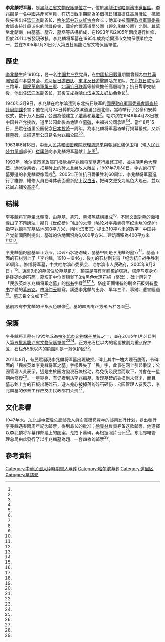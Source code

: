 {{文物保护单位
| 级别 = 省级
| 省名 = 黑龙江省
| 名称 = 李兆麟将军墓
| 图片 = 以李兆麟將軍墓為題的郵票.jpg
| 说明 = 以李兆麟將軍墓為題的郵票
| 分类 = 近现代重要史迹及代表性建筑
| 时代 = 1946年
| 所在 = [[黑龙江省|黑龙江省]][[哈尔滨市|哈尔滨市]][[道里区|道里区]]
| 登录 = 2005年1月31日
}}
{{external media
|image1=[http://misc.home.news.cn/public/images/original/00/41/42/8A/8A.jpg 李兆麟将军墓破損後的外觀]
|image2=[http://dangshi.people.com.cn/mediafile/201201/29/P201201291030252391425909.jpg 李兆麟将军墓的墓誌銘]
|image3=[http://img.my399.com/upload/0/2/2011/8/1313049136883.jpg 從墓碑掉下的碎石]
}}
'''李兆麟将军墓'''，是[[黑龍江省文物保護單位|黑龍江省文物保護單位]]之一，位於[[黑龍江省|黑龍江省]][[哈爾濱市|哈爾濱市]][[道里區|道里區]]。[[李兆麟|李兆麟]]是一名[[中國共產黨|中國共產黨]]黨員，在[[抗日戰爭|抗日戰爭]]期間為多個抗日組織擔任高層職位，抗戰後先後出任[[滨江省_(苏军控制)|滨江省]]副省长、[[哈尔滨中苏友好协会|哈尔滨中苏友好协会]]会长；他其後被[[國民政府軍事委員會調查統計局|國民政府軍事委員會調查統計局]]派出的[[間諜|間諜]]殺害，葬於哈爾濱道里公園（現名[[兆麟公園|兆麟公園]]）北側。其墓坐北朝南，由墓基、墓穴、墓塔等結構組成，在1993年和2005年兩度進行維修，但於2011年被發現破損。李兆麟将军墓在1995年成為哈爾濱市文物保護單位之一，並在2005年1月31日列入第五批黑龍江省文物保護單位。

== 歷史 ==
[[李兆麟|李兆麟]]生於1910年，是一名[[中国共产党|中国共产党]]党員，在[[中國抗日戰爭|中國抗日戰爭]]期間曾經為[[中共满洲省委|中共满洲省委]]军事委员会、[[珠河反日游击队|珠河反日游击队]]、[[東北反日遊擊隊|東北反日遊擊隊]]哈东支队、[[东北抗日联军|东北抗日联军]]第三路军、[[國民革命軍第三軍|國民革命軍第三軍]]、[[北满抗日联军|北满抗日联军]]等組織擔任高層職位；抗日戰爭完結後，他出任[[滨江省_(苏军控制)|滨江省]]副省长，其後又成為[[哈尔滨中苏友好协会|哈尔滨中苏友好协会]]会长<ref name="中国共产党新闻网"/>。

1946年3月9日，李兆麟在哈尔滨遭到东北抗日联军的[[國民政府軍事委員會調查統計局|國民政府軍事委員會調查統計局]][[間諜|間諜]]杀害；他在同月24日葬於哈尔滨道里公园北侧，當時举行了公祭和安葬仪式，数十万人出席，公园為他建立了[[墳墓|墳墓]]和[[墓塔|墓塔]]<ref name="中国共产党新闻网"/>。哈尔滨在1946年4月28日被中国共产党接收，道里公园此後為他建立[[墓碑|墓碑]]，由福兴公司承建<ref name="哈尔滨市人民政府地方志办公室"/><ref name="哈尔滨市城乡规划局"/>。當年8月15日，民眾在道里公园紀念[[日本投降|日本投降]]一周年，為李兆麟将军墓塔举行揭幕儀式，又新建墓碑，並把道里公园易名为[[兆麟公园|兆麟公园]]<ref name="中国共产党新闻网"/><ref name="黑龙江人民出版社"/>。

1963年6月18日，[[中華人民共和國國務院總理|中華人民共和國國務院總理]][[周恩来|周恩来]]與[[朝鲜|朝鲜]]民族保卫相（現[[朝鮮民主主義人民共和國人民武裝力量部|人民武裝力量部]]部长）[[崔庸健|崔庸健]]向李兆麟将军墓献上[[花圈|花圈]]<ref name="栾艳秋"/>。

1993年，哈尔滨市民政部门撥款為李兆麟将军墓進行維修工程，並採購黑色[[大理石|大理石]]、选派{{link-en|石刻|Stone carving}}從業者，把墓碑上的碑文重新放大雕刻；1997年7月30日，李兆麟将军墓旁邊的李兆麟塑像落成<ref name="哈尔滨市人民政府地方志办公室"/>。2005年正值抗日戰爭胜利60周年，李兆麟将军墓進行了維修，維修人員在碑体表面重新贴上[[汉白玉|汉白玉]]，把碑文更换为黑色大理石，並以[[花岗岩|花岗岩]]铺设基座<ref name="栾艳秋"/>。

== 結構 ==
李兆麟将军墓坐北朝南，由墓基、墓穴、墓塔等結構組成<ref name="栾艳秋"/>。不同文獻對墓的面積提出了不同說法：期刊《世纪桥》刊出的文章〈略论对李兆麟将军纪念地的保护〉指李兆麟将军墓佔地800平方米，《哈尔滨市志》提出310平方米的數字；中国共产党新闻网則提出，墓碑的佔地面积為6,000平方米、建筑面积為400平方米<ref name="中国共产党新闻网"/><ref name="栾艳秋"/><ref name="哈尔滨市人民政府地方志办公室2"/>。

李兆麟墓的墓基呈正方形，以[[砖石水泥|砖石水泥]]砌成，墓基中间是李兆麟的墓穴<ref name="栾艳秋"/>。墓基正面的石材刻上了「李兆麟，1910－1946」，後方的石材則刻有「纪念抗日战争胜利60周年，修缮将军墓，中共哈尔滨市委员会、哈尔滨市人民政府，2005年9月3日」<ref name="哈尔滨新闻网"/>。通高9米的墓塔位於墓基前方，顶端是帶有[[脊翘檐|脊翘檐]]的[[塔冠|塔冠]]，塔座与塔身均是砖砌水刷石面；墓塔正中位置[[鑲嵌_(幾何學)|镶嵌]]了8块黑色大理石板（墓碑），碑上[[阴刻|阴刻]]了「民族英雄李兆麟将军之墓」的[[楷书|楷书]]字樣<ref name="中国共产党新闻网"/><ref name="栾艳秋"/><ref name="哈尔滨新闻网2"/>。塔座正面镶有的刷金石板刻有[[隶书|隶书]]字體的[[墓志铭|墓志铭]]，由[[冯仲云|冯仲云]]题寫，講述李兆麟的出身、早年生平、事跡、遭害經過<ref name="栾艳秋"/>。墓志铭全文如下<ref name="东北网"/>：

{{cquote|李兆麟将军又名张寿笺原籍[[辽阳县|辽阳县]][[小荣官屯|小荣官屯]]幼丧父为佣农而少负大志工余辄孜孜攻读后得亲友助入[[北平中国大学|北平中国大学]]一九三○年加入[[中国共产主义青年团|中国共产主义青年团]]翌年转为中共党员为中国人民解放事业忠贞不贰[[九一八事变|九一八变]]起奉命返-{里}-组织[[东北抗日义勇军|义勇军]]从事抗日救亡运动后任东北抗日联军第三路军总指挥驰骋于[[北满|北满]]原野孤军奋战艰苦备尝十四年如一日适[[苏日战爭|苏联对日宣战]]乃配合[[苏军|苏军]]解放桑梓于风雨飘摇中毅然任[[松江省_(中華民國)|松江省]]副省长维持社会秩序造福人民形势稍定乃专任中苏友好协会会长致力邦交敦睦奔走国内民主和平功在国家妇孺皆感不幸于民国三十五年三月九日下午四时惨遭反动派杀害将军生于一九一○年时年三十有七将军殁后举市同悲众议葬于道里公园并易名兆麟以示永念谨书数语以志}}

墓前設有李兆麟的半身灰色雕像<ref name="哈尔滨新闻网"/>。墓的四周有正方形石栏包圍<ref name="栾艳秋"/>。

== 保護 ==
李兆麟将军墓在1995年成為[[哈尔滨市文物保护单位|哈尔滨市文物保护单位]]之一，並在2005年1月31日列入[[第五批黑龍江省文物保護單位|第五批黑龍江省文物保護單位]]<ref name="哈尔滨市人民政府地方志办公室"/><ref name="黑龙江省人民政府"/>。正方形石栏以内的範圍被劃为重点保护区，石栏外5米以内的範圍則是一般保护区<ref name="栾艳秋"/>。

2011年8月，有民眾發現李兆麟将军墓出現破损，碑上其中一塊大理石脱落，令碑面的「民族英雄李兆麟将军之墓」字樣丟失了「民」字，此事在网上引起爭议；公园管理人員表示，這是由於园方發現石块松动，為免伤及民眾而取下，將會在一星期內修復<ref name="哈尔滨新闻网2"/>。一星期後，有记者到訪李兆麟墓，发现墓碑的破损尚未修复，而且墓志銘上方的石板出現碎石，遊人擔心被掉落的碎石砸伤；公园管理人员表示，李兆麟墓的修葺工作应交由民政部门负责<ref name="哈尔滨新闻网3"/>。

== 文化影響 ==
1947年末，[[东北邮电管理总局|东北邮电管理总局]]邮政人員[[俞竞|俞竞]]研究翌年的邮票发行计划，提出發行李兆麟遇害兩周年紀念邮票，得到局长的批准；[[徐昱林|徐昱林]]負責筹备这款邮票，他選擇以李兆麟将军墓作邮票上的图案，先拍下墓碑，再根据照片设计<ref name="何宏"/>。东北邮电管理总局由此發行了以李兆麟墓為題、一套四枚的[[邮票|邮票]]<ref name="何宏"/>。

== 參考資料 ==
{{reflist|2|refs=
<ref name="哈尔滨市人民政府地方志办公室2">{{cite web|title=《哈尔滨市志 民政》 |url=http://218.10.232.41:8080/was40/detail?record=41&channelid=11190 |website=哈尔滨市人民政府地方志办公室 |accessdate=2016-08-22 |archiveurl=https://archive.is/20160820142434/http://218.10.232.41:8080/was40/detail?record=41&channelid=11190 |archivedate=2016-08-20 |deadurl=no }}</ref>
<ref name="黑龙江省人民政府">{{cite web|title=黑龙江省人民政府关于公布黑龙江省第五批省级文物保护单位的通知 |url=http://www.hlj.gov.cn/wjfg/system/2007/08/17/000143230.shtml |publisher=黑龙江省人民政府 |accessdate=2016-08-21 |archiveurl=https://archive.is/20130705182739/http://www.hlj.gov.cn/wjfg/system/2007/08/17/000143230.shtml |archivedate=2013-07-05 |deadurl=no |date=2005-01-31 }}</ref>
<ref name="黑龙江人民出版社">{{cite book|title=黑龍江省誌|issue=53|publisher=黑龙江人民出版社|pages=113}}</ref>
<ref name="栾艳秋">{{cite journal|author1=栾艳秋|title=略论对李兆麟将军纪念地的保护|journal=世纪桥|year=2014|issue=2}}</ref>
<ref name="何宏">{{cite journal|author1=何宏|title=李兆麟将军纪念邮票发行纪实|journal=世纪桥|year=2010|issue=22}}</ref>
<ref name="哈尔滨市人民政府地方志办公室">{{cite web|author1=李士良 |title=部分文物保护单位简况 |url=http://218.10.232.41:8080/was40/detail?record=111&channelid=34829 |website=哈尔滨市人民政府地方志办公室 |accessdate=2016-08-17 |archiveurl=https://archive.is/20160817071736/http://218.10.232.41:8080/was40/detail?record=111&channelid=34829 |archivedate=2016-08-17 |deadurl=no }}</ref>
<ref name="哈尔滨新闻网">{{cite news|author1=赵蓝幽 (编) |author2=高龙彬 |title=公园烈士雕像流芳 |url=http://news.my399.com/system/20110929/000250773.html |accessdate=2016-08-22 |agency=哈尔滨新闻网 |date=2011-09-30 |archiveurl=https://archive.is/20160822094126/http://news.my399.com/system/20110929/000250773.html |archivedate=2016-08-22 |deadurl=no }}</ref>
<ref name="哈尔滨新闻网2">{{cite news|author1=胡英男 (编) |author2=赵莹 |author3=王博 |author4=商鼎 |title=李兆麟将军墓破损公园承诺一周修复 |url=http://news.my399.com/system/2011081/000214517.html |accessdate=2016-08-22 |agency=哈尔滨新闻网 |date=2011-08-01 |archiveurl=https://archive.is/20160822094259/http://news.my399.com/system/2011081/000214517.html |archivedate=2016-08-22 |deadurl=no }}</ref>
<ref name="哈尔滨新闻网3">{{cite news|author1=刘锡菊 (编) |author2=赵莹 |author3=王博 |author4=商鼎 |title=维修承诺变空头支票 李兆麟将军墓碑破损加重 |url=http://news.my399.com/system/20110811/000219938.html |accessdate=2016-08-22 |agency=哈尔滨新闻网 |date=2011-08-11 |archiveurl=https://archive.is/20160822094432/http://news.my399.com/system/20110811/000219938.html |archivedate=2016-08-22 |deadurl=no }}</ref>
<ref name="东北网">{{cite news |author1=张隽珊 (编) |title=李兆麟将军墓 |url=http://special.dbw.cn/system/2011/05/26/053189773.shtml |accessdate=2016-08-22 |agency=东北网 |date=2011-05-26 |archiveurl=https://archive.is/20160822100056/http://special.dbw.cn/system/2011/05/26/053189773.shtml |archivedate=2016-08-22 |deadurl=yes }}</ref>
<ref name="哈尔滨市城乡规划局">{{cite web |title=哈尔滨市百年大事记 |url=http://www.hrbghj.gov.cn/view/shgc/article/012135.html |website=哈尔滨市城乡规划局 |accessdate=2016-08-22 |archiveurl=https://archive.is/20160820051445/http://www.hrbghj.gov.cn/view/shgc/article/012135.html |archivedate=2016-08-20 |deadurl=yes }}</ref>
<ref name="中国共产党新闻网">{{cite news|title=组图：革命遗址遗迹 李兆麟将军墓 |url=http://dangshi.people.com.cn/GB/16958715.html |accessdate=2016-08-22 |agency=中国共产党新闻网 |date=2012-01-29 |archiveurl=https://archive.is/20160822100532/http://dangshi.people.com.cn/GB/16958715.html |archivedate=2016-08-22 |deadurl=no }}</ref>
}}

[[Category:中華民國大陸時期軍人墓葬|Category:中華民國大陸時期軍人墓葬]]
[[Category:哈尔滨墓葬|Category:哈尔滨墓葬]]
[[Category:道里区|Category:道里区]]
[[Category:墓誌銘|Category:墓誌銘]]